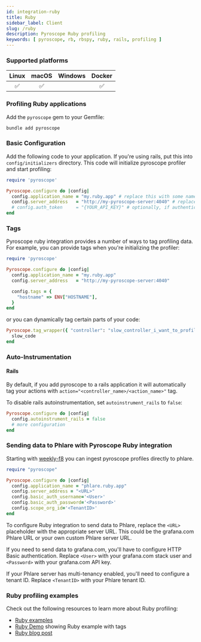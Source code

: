 ```yaml
---
id: integration-ruby
title: Ruby
sidebar_label: Client
slug: /ruby
description: Pyroscope Ruby profiling
keywords: [ pyroscope, rb, rbspy, ruby, rails, profiling ]
---
```





### Supported platforms

| Linux | macOS | Windows | Docker |
|:-----:|:-----:|:-------:|:------:|
|   ✅  |   ✅  |         |   ✅   |

### Profiling Ruby applications

Add the `pyroscope` gem to your Gemfile:

```bash
bundle add pyroscope
```

### Basic Configuration

Add the following code to your application. If you're using rails, put this into `config/initializers` directory. This code will initialize pyroscope profiler and start profiling:

```ruby
require 'pyroscope'

Pyroscope.configure do |config|
  config.application_name = "my.ruby.app" # replace this with some name for your application
  config.server_address   = "http://my-pyroscope-server:4040" # replace this with the address of your pyroscope server
  # config.auth_token     = "{YOUR_API_KEY}" # optionally, if authentication is enabled, specify the API key
end
```

### Tags

Pyroscope ruby integration provides a number of ways to tag profiling data. For example, you can provide tags when you're initializing the profiler:

```ruby
require 'pyroscope'

Pyroscope.configure do |config|
  config.application_name = "my.ruby.app"
  config.server_address   = "http://my-pyroscope-server:4040"

  config.tags = {
    "hostname" => ENV["HOSTNAME"],
  }
end
```

or you can dynamically tag certain parts of your code:

```ruby
Pyroscope.tag_wrapper({ "controller": "slow_controller_i_want_to_profile" }) do
  slow_code
end
```

### Auto-Instrumentation

#### Rails

By default, if you add pyroscope to a rails application it will automatically tag your actions with `action="<controller_name>/<action_name>"` tag.

To disable rails autoinstrumentation, set `autoinstrument_rails` to `false`:
```ruby
Pyroscope.configure do |config|
  config.autoinstrument_rails = false
  # more configuration
end

```

### Sending data to Phlare with Pyroscope Ruby integration

Starting with [weekly-f8](https://hub.docker.com/r/grafana/phlare/tags) you can ingest pyroscope profiles directly to phlare.

```ruby
require "pyroscope"

Pyroscope.configure do |config|
  config.application_name = "phlare.ruby.app"
  config.server_address = "<URL>"
  config.basic_auth_username='<User>'
  config.basic_auth_password='<Password>'
  config.scope_org_id='<TenantID>'
end
```

To configure Ruby integration to send data to Phlare, replace the `<URL>` placeholder with the appropriate server URL. This could be the grafana.com Phlare URL or your own custom Phlare server URL.

If you need to send data to grafana.com, you'll have to configure HTTP Basic authentication. Replace `<User>` with your grafana.com stack user and `<Password>` with your grafana.com API key.

If your Phlare server has multi-tenancy enabled, you'll need to configure a tenant ID. Replace `<TenantID>` with your Phlare tenant ID.


### Ruby profiling examples

Check out the following resources to learn more about Ruby profiling:
- [Ruby examples](https://github.com/pyroscope-io/pyroscope/tree/main/examples/ruby)
- [Ruby Demo](https://demo.pyroscope.io/?query=rideshare-app-ruby.cpu%7B%7D) showing Ruby example with tags
- [Ruby blog post](/blog/profiling-with-pyroscopes-ruby-gem)

<Flamegraph profileData={RubyNative}></Flamegraph>


